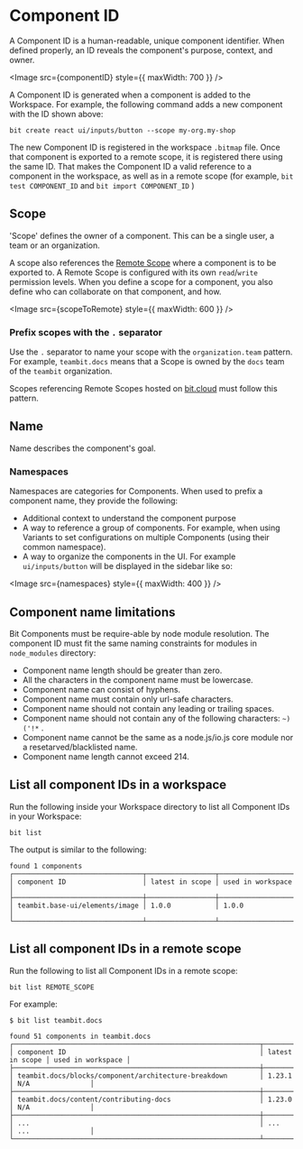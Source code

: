 # Component ID


A Component ID is a human-readable, unique component identifier. When defined properly, an ID reveals the component's purpose, context, and owner.

<Image src={componentID} style={{ maxWidth: 700 }} />

A Component ID is generated when a component is added to the Workspace. For example, the following command adds a new component with the ID shown above:

```
bit create react ui/inputs/button --scope my-org.my-shop
```

The new Component ID is registered in the workspace `.bitmap` file. Once that component is exported to a remote scope, it is registered there using the same ID.
That makes the Component ID a valid reference to a component in the workspace, as well as in a remote scope (for example, `bit test COMPONENT_ID` and `bit import COMPONENT_ID` )

## Scope

'Scope' defines the owner of a component. This can be a single user, a team or an organization.

A scope also references the [Remote Scope](scope/scope-overview) where a component is to be exported to.
A Remote Scope is configured with its own `read`/`write` permission levels. When you define a scope for a component, you also define who can collaborate on that component, and how.

<Image src={scopeToRemote} style={{ maxWidth: 600 }} />

### Prefix scopes with the `.` separator

Use the `.` separator to name your scope with the `organization.team` pattern. For example, `teambit.docs` means that a Scope is owned by the `docs` team of the `teambit` organization.

Scopes referencing Remote Scopes hosted on [bit.cloud](https://bit.cloud) must follow this pattern.

## Name

Name describes the component's goal.

### Namespaces

Namespaces are categories for Components. When used to prefix a component name, they provide the following:

- Additional context to understand the component purpose
- A way to reference a group of components. For example, when using Variants to set configurations on multiple Components (using their common namespace).
- A way to organize the components in the UI. For example `ui/inputs/button` will be displayed in the sidebar like so:

<Image src={namespaces} style={{ maxWidth: 400 }} />

## Component name limitations

Bit Components must be require-able by node module resolution. The component ID must fit the same naming constraints for modules in `node_modules` directory:

- Component name length should be greater than zero.
- All the characters in the component name must be lowercase.
- Component name can consist of hyphens.
- Component name must contain only url-safe characters.
- Component name should not contain any leading or trailing spaces.
- Component name should not contain any of the following characters: `~)('!*` .
- Component name cannot be the same as a node.js/io.js core module nor a resetarved/blacklisted name.
- Component name length cannot exceed 214.

## List all component IDs in a workspace

Run the following inside your Workspace directory to list all Component IDs in your Workspace:

```
bit list
```

The output is similar to the following:

```
found 1 components
┌────────────────────────────────┬─────────────────┬───────────────────┐
│ component ID                   │ latest in scope │ used in workspace │
├────────────────────────────────┼─────────────────┼───────────────────┤
│ teambit.base-ui/elements/image │ 1.0.0           │ 1.0.0             │
└────────────────────────────────┴─────────────────┴───────────────────┘
```

## List all component IDs in a remote scope

Run the following to list all Component IDs in a remote scope:

```
bit list REMOTE_SCOPE
```

For example:

```
$ bit list teambit.docs

found 51 components in teambit.docs
┌─────────────────────────────────────────────────────────────┬─────────────────┬───────────────────┐
│ component ID                                                │ latest in scope │ used in workspace │
├─────────────────────────────────────────────────────────────┼─────────────────┼───────────────────┤
│ teambit.docs/blocks/component/architecture-breakdown        │ 1.23.1          │ N/A               │
├─────────────────────────────────────────────────────────────┼─────────────────┼───────────────────┤
│ teambit.docs/content/contributing-docs                      │ 1.23.0          │ N/A               │
├─────────────────────────────────────────────────────────────┼─────────────────┼───────────────────┤
│ ...                                                         │ ...             │ ...               │
└─────────────────────────────────────────────────────────────┴─────────────────┴───────────────────┘

```

